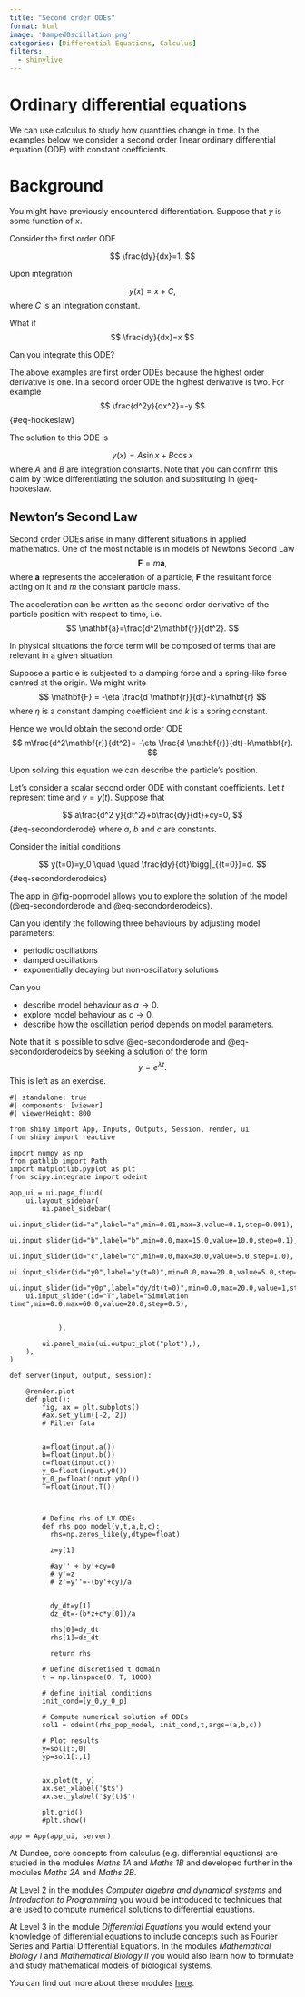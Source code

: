 ```yaml
---
title: "Second order ODEs"
format: html 
image: 'DampedOscillation.png'
categories: [Differential Equations, Calculus]
filters:
  - shinylive
---
```


# Ordinary differential equations 



We can use calculus to study how quantities change in time. In the examples below we consider a second order linear ordinary differential equation (ODE) with constant coefficients. 


# Background {#sec-background}

You might have previously encountered differentiation. Suppose that $y$ is some function of $x$. 

Consider the first order ODE

$$
\frac{dy}{dx}=1.
$$

Upon integration

$$
y(x)=x+C,
$$
where $C$ is an integration constant.


What if
$$
\frac{dy}{dx}=x
$$

Can you integrate this ODE?

The above examples are first order ODEs because the highest order derivative is one. In a second order ODE the highest derivative is two. For example
$$
\frac{d^2y}{dx^2}=-y
$$ {#eq-hookeslaw}

The solution to this ODE is 

$$
y(x)=A\sin x
 + B \cos x$$
where $A$ and $B$ are integration constants. Note that you can confirm this claim by twice differentiating the solution and substituting in @eq-hookeslaw.


::: {.callout-note}
# Newton's Second Law

Second order ODEs arise in many different situations in applied mathematics. One of the most notable is in models of Newton's Second Law
$$
\mathbf{F}=m\mathbf{a},
$$
where  $\mathbf{a}$  represents the acceleration of a particle, $\mathbf{F}$ the resultant force acting on it and $m$ the constant particle mass.


The acceleration can be written as the second order derivative of the particle position  with respect to time, i.e.
$$
\mathbf{a}=\frac{d^2\mathbf{r}}{dt^2}.
$$

In  physical situations the force term will be composed of terms that are relevant in a given situation. 

Suppose a particle is subjected to a damping force and a spring-like force centred at the origin. We might write
$$
\mathbf{F} = -\eta \frac{d \mathbf{r}}{dt}-k\mathbf{r}
$$
where $\eta$ is a constant damping coefficient and $k$ is a spring constant.

Hence we would obtain the second order ODE
$$
m\frac{d^2\mathbf{r}}{dt^2}= -\eta \frac{d \mathbf{r}}{dt}-k\mathbf{r}.
$$

Upon solving this equation we can describe the particle's position. 

:::



Let's consider a scalar second order ODE  with constant coefficients. Let $t$ represent time and $y=y(t)$. Suppose that

$$
a\frac{d^2 y}{dt^2}+b\frac{dy}{dt}+cy=0,
$$ {#eq-secondorderode}
where $a$, $b$ and $c$ are constants. 

Consider the initial conditions

$$
y(t=0)=y_0 \quad \quad \frac{dy}{dt}\bigg|_{{t=0}}=d.
$$ {#eq-secondorderodeics}


The app in @fig-popmodel allows you to explore the solution of the model (@eq-secondorderode and @eq-secondorderodeics). 

Can you identify the following three behaviours by adjusting model parameters:

* periodic oscillations
* damped oscillations
* exponentially decaying but non-oscillatory solutions



Can you 

  * describe model behaviour as $a\rightarrow 0$. 
  * explore model behaviour as $c\rightarrow 0$. 
  * describe how the oscillation period depends on model parameters.


Note that it is possible to solve @eq-secondorderode and @eq-secondorderodeics by seeking a solution of the form
$$
y=e^{\lambda t}.
$$
This is left as an exercise.


::: {#fig-popmodel}

```shinylive-python
#| standalone: true
#| components: [viewer]
#| viewerHeight: 800

from shiny import App, Inputs, Outputs, Session, render, ui
from shiny import reactive

import numpy as np
from pathlib import Path
import matplotlib.pyplot as plt
from scipy.integrate import odeint

app_ui = ui.page_fluid(
    ui.layout_sidebar(
        ui.panel_sidebar(
    ui.input_slider(id="a",label="a",min=0.01,max=3,value=0.1,step=0.001),
    ui.input_slider(id="b",label="b",min=0.0,max=15.0,value=10.0,step=0.1),             
    ui.input_slider(id="c",label="c",min=0.0,max=30.0,value=5.0,step=1.0),   
    ui.input_slider(id="y0",label="y(t=0)",min=0.0,max=20.0,value=5.0,step=1.0),
    ui.input_slider(id="y0p",label="dy/dt(t=0)",min=0.0,max=20.0,value=1,step=1.0),
    ui.input_slider(id="T",label="Simulation time",min=0.0,max=60.0,value=20.0,step=0.5),
              
          
            ),

        ui.panel_main(ui.output_plot("plot"),),
    ),
)

def server(input, output, session):
    
    @render.plot
    def plot():
        fig, ax = plt.subplots()
        #ax.set_ylim([-2, 2])
        # Filter fata
        
        
        a=float(input.a())
        b=float(input.b())
        c=float(input.c())
        y_0=float(input.y0())
        y_0_p=float(input.y0p())
        T=float(input.T())
        

        
        # Define rhs of LV ODEs
        def rhs_pop_model(y,t,a,b,c):
          rhs=np.zeros_like(y,dtype=float)

          z=y[1]

          #ay'' + by'+cy=0
          # y'=z
          # z'=y''=-(by'+cy)/a


          dy_dt=y[1]
          dz_dt=-(b*z+c*y[0])/a

          rhs[0]=dy_dt
          rhs[1]=dz_dt

          return rhs

        # Define discretised t domain
        t = np.linspace(0, T, 1000)

        # define initial conditions
        init_cond=[y_0,y_0_p]
        
        # Compute numerical solution of ODEs
        sol1 = odeint(rhs_pop_model, init_cond,t,args=(a,b,c))

        # Plot results
        y=sol1[:,0]
        yp=sol1[:,1]
        
        
        ax.plot(t, y)
        ax.set_xlabel('$t$')
        ax.set_ylabel('$y(t)$')

        plt.grid()
        #plt.show()
    
app = App(app_ui, server)
```
:::





:::{.callout-note}

At Dundee, core concepts from calculus (e.g. differential equations) are studied in the modules  *Maths 1A* and *Maths 1B* and developed further in the modules  *Maths 2A* and *Maths 2B*.


At Level 2  in the modules *Computer algebra and dynamical systems* and *Introduction to Programming* you would be introduced to techniques that are used to compute numerical solutions to differential equations. 

At Level 3 in the module  *Differential Equations*  you would extend your knowledge of differential equations to include concepts such as Fourier Series and Partial Differential Equations. In the modules *Mathematical Biology I* and *Mathematical Biology II* you would also learn how to formulate and study mathematical models of biological systems.

You can find out more about these modules [here](https://www.dundee.ac.uk/undergraduate/mathematics-bsc/teaching-and-assessment).

:::





